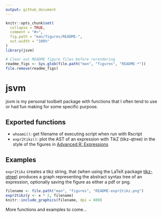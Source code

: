 ```yaml
---
output: github_document
---
```


<!-- README.md is generated from README.Rmd. Please edit that file -->


```r
knitr::opts_chunk$set(
  collapse = TRUE,
  comment = "#>",
  fig.path = "man/figures/README-",
  out.width = "100%"
)
library(jsvm)

# Clear out README figure files before rerendering
readme_figs <- Sys.glob(file.path("man", "figures", "README-*"))
file.remove(readme_figs)
```

# jsvm

jsvm is my personal toolbelt package with functions that I often tend to use or had fun making for some specific purpose.


## Exported functions

* `whoami()`: get filename of executing script when run with Rscript
* `expr2tikz()`: plot the AST of an expression with TikZ (tikz-qtree) in the style of the figures in [Advanced R: Expressions](https://adv-r.hadley.nz/expressions.html)

## Examples

`expr2tikz` creates a tikz string, that (when using the LaTeX package [tikz-qtree](https://ctan.org/pkg/tikz-qtree)) produces a graph representing the abstract syntax tree of an expression, optionally saving the figure as either a pdf or png.

```r
filename <- file.path("man", "figures", "README-expr2tikz.png")
expr2tikz(y <- x * 2, filename)
knitr::include_graphics(filename, dpi = 600)
```

More functions and examples to come...